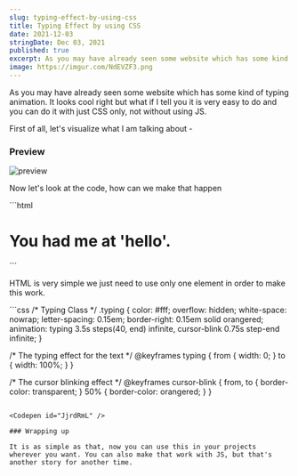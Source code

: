 ```yaml
---
slug: typing-effect-by-using-css
title: Typing Effect by using CSS
date: 2021-12-03
stringDate: Dec 03, 2021
published: true
excerpt: As you may have already seen some website which has some kind of typing animation. It looks cool right but what if I tell you it is very easy to do and you can do it with just CSS only, not without using JS.
image: https://imgur.com/NdEVZF3.png
---
```


As you may have already seen some website which has some kind of typing animation. It looks cool right but what if I tell you it is very easy to do and you can do it with just CSS only, not without using JS.

First of all, let's visualize what I am talking about -

### Preview

![preview](https://i.imgur.com/7PBxp4Q.gif)

Now let's look at the code, how can we make that happen

<CodeTitle title="index.html" />
```html
<h1 class="typing">You had me at 'hello'.</h1>
```

HTML is very simple we just need to use only one element in order to make this work.

<CodeTitle title="styles.css" />
```css
/* Typing Class */
.typing {
  color: #fff;
  overflow: hidden;
  white-space: nowrap;
  letter-spacing: 0.15em;
  border-right: 0.15em solid orangered;
  animation: typing 3.5s steps(40, end) infinite, cursor-blink 0.75s step-end
      infinite;
}

/* The typing effect for the text */
@keyframes typing {
  from {
    width: 0;
  }
  to {
    width: 100%;
  }
}

/* The cursor  blinking effect */
@keyframes cursor-blink {
  from,
  to {
    border-color: transparent;
  }
  50% {
    border-color: orangered;
  }
}
```

<Codepen id="JjrdRmL" />

### Wrapping up

It is as simple as that, now you can use this in your projects wherever you want. You can also make that work with JS, but that's another story for another time.
